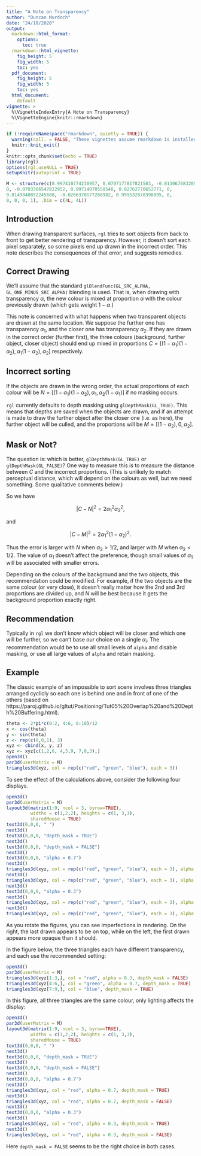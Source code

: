 ```yaml
---
title: "A Note on Transparency"
author: "Duncan Murdoch"
date: "24/10/2020"
output:
  markdown::html_format:
    options:
      toc: true
  rmarkdown::html_vignette:
    fig_height: 5
    fig_width: 5
    toc: yes
  pdf_document:
    fig_height: 5
    fig_width: 5
    toc: yes
  html_document:
    default
vignette: >
  %\VignetteIndexEntry{A Note on Transparency}
  %\VignetteEngine{knitr::rmarkdown}
---
```


```r
if (!requireNamespace("rmarkdown", quietly = TRUE)) {
  warning(call. = FALSE, "These vignettes assume rmarkdown is installed.  This was not found.")
  knitr::knit_exit()
}
knitr::opts_chunk$set(echo = TRUE)
library(rgl)
options(rgl.useNULL = TRUE)
setupKnitr(autoprint = TRUE)

M <- structure(c(0.997410774230957, 0.0707177817821503, -0.0130676832050085, 
0, -0.0703366547822952, 0.99714070558548, 0.02762770652771, 0, 
0.0149840852245688, -0.0266370177268982, 0.999532878398895, 0, 
0, 0, 0, 1), .Dim = c(4L, 4L))
```

## Introduction

When drawing transparent surfaces, `rgl` tries to sort objects
from back to front to get better rendering of transparency.
However, it doesn't sort each pixel separately, so some pixels
end up drawn in the incorrect order.  This note
describes the consequences of that error, and 
suggests remedies.

## Correct Drawing

We'll assume that the standard `glBlendFunc(GL_SRC_ALPHA, GL_ONE_MINUS_SRC_ALPHA)` blending is used.  That is,
when drawing with transparency $\alpha$, the new colour is
mixed at proportion $\alpha$ with the colour previously
drawn (which gets weight $1-\alpha$.)

This note is concerned with what happens when two transparent
objects are drawn at the same location.  We suppose the further
one has transparency $\alpha_1$, and the closer one 
has transparency $\alpha_2$.  If they are drawn in the correct
order (further first), the three colours (background, further
object, closer object) should end up mixed in proportions
$C = [(1-\alpha_1)(1-\alpha_2), \alpha_1(1-\alpha_2), \alpha_2]$
respectively.

## Incorrect sorting

If the objects are drawn in the wrong order, the actual 
proportions of each colour will be 
$N = [(1-\alpha_1)(1-\alpha_2),\alpha_1, \alpha_2(1-\alpha_1)]$ 
if no masking occurs. 

`rgl` currently defaults to depth masking using `glDepthMask(GL_TRUE)`.  This means that depths are saved 
when the objects are drawn, and if an attempt is made to 
draw the further object after the closer one (i.e. as here),
the further object will be culled, and the proportions will be
$M = [(1-\alpha_2), 0, \alpha_2]$.

## Mask or Not?

The question is:  which is better, `glDepthMask(GL_TRUE)` or
`glDepthMask(GL_FALSE)`?  One way to measure this is to 
measure the distance between $C$ and the incorrect proportions.
(This is unlikely to match perceptual distance, which will
depend on the colours as well, but we need something. Some
qualitative comments below.)

So we have 

$$|C-N|^2 = 2\alpha_1^2\alpha_2^2,$$

and 

$$|C-M|^2 = 2\alpha_1^2(1-\alpha_2)^2.$$

Thus the error is larger with $N$ when $\alpha_2 > 1 / 2$, and 
larger with $M$ when $\alpha_2 < 1 / 2$.  The value of $\alpha_1$
doesn't affect the preference, though small values of $\alpha_1$ will be associated with smaller errors.  

Depending on the colours of the background and the two
objects, this recommendation could be modified.  For example,
if the two objects are the same colour (or very close),
it doesn't really matter how the 2nd and 3rd proportions
are divided up, and $N$ will be best because it gets the
background proportion exactly right.


## Recommendation

Typically in `rgl` we don't know which object will be closer 
and which one will be further, so we can't base our choice on
a single $\alpha_i$.  The recommendation would be to use
all small levels of `alpha` and disable masking, or use all
large values of `alpha` and retain masking.

## Example

The classic example of an impossible to sort scene involves
three triangles arranged cyclicly so each one is behind one and in front
of one of the others (based on https://paroj.github.io/gltut/Positioning/Tut05%20Overlap%20and%20Depth%20Buffering.html).

```r
theta <- 2*pi*c(0:2, 4:6, 8:10)/12
x <- cos(theta)
y <- sin(theta)
z <- rep(c(0,0,1), 3)
xyz <- cbind(x, y, z)
xyz <- xyz[c(1,2,6, 4,5,9, 7,8,3),]
open3d()
par3d(userMatrix = M)
triangles3d(xyz, col = rep(c("red", "green", "blue"), each = 3))
```

To see the effect of the calculations above, consider the following four displays.

```r
open3d()
par3d(userMatrix = M)
layout3d(matrix(1:9, ncol = 3, byrow=TRUE),
         widths = c(1,2,2), heights = c(1, 3,3), 
         sharedMouse = TRUE)
text3d(0,0,0, " ")
next3d()
text3d(0,0,0, "depth_mask = TRUE")
next3d()
text3d(0,0,0, "depth_mask = FALSE")
next3d()
text3d(0,0,0, "alpha = 0.7")
next3d()
triangles3d(xyz, col = rep(c("red", "green", "blue"), each = 3), alpha = 0.7, depth_mask = TRUE)
next3d()
triangles3d(xyz, col = rep(c("red", "green", "blue"), each = 3), alpha = 0.7, depth_mask = FALSE)
next3d()
text3d(0,0,0, "alpha = 0.3")
next3d()
triangles3d(xyz, col = rep(c("red", "green", "blue"), each = 3), alpha = 0.3, depth_mask = TRUE)
next3d()
triangles3d(xyz, col = rep(c("red", "green", "blue"), each = 3), alpha = 0.3, depth_mask = FALSE)
```

As you rotate the figures, you can see imperfections in
rendering.  On the right, the last drawn appears to be on top,
while on the left, the first drawn appears more opaque than
it should.  

In the figure below, the three triangles each have different transparency, and each use the recommended setting:

```r
open3d()
par3d(userMatrix = M)
triangles3d(xyz[1:3,], col = "red", alpha = 0.3, depth_mask = FALSE)
triangles3d(xyz[4:6,], col = "green", alpha = 0.7, depth_mask = TRUE)
triangles3d(xyz[7:9,], col = "blue", depth_mask = TRUE)
```

In this figure, all three triangles are the same colour,
only lighting affects the display:
```r
open3d()
par3d(userMatrix = M)
layout3d(matrix(1:9, ncol = 3, byrow=TRUE),
         widths = c(1,2,2), heights = c(1, 3,3), 
         sharedMouse = TRUE)
text3d(0,0,0, " ")
next3d()
text3d(0,0,0, "depth_mask = TRUE")
next3d()
text3d(0,0,0, "depth_mask = FALSE")
next3d()
text3d(0,0,0, "alpha = 0.7")
next3d()
triangles3d(xyz, col = "red", alpha = 0.7, depth_mask = TRUE)
next3d()
triangles3d(xyz, col = "red", alpha = 0.7, depth_mask = FALSE)
next3d()
text3d(0,0,0, "alpha = 0.3")
next3d()
triangles3d(xyz, col = "red", alpha = 0.3, depth_mask = TRUE)
next3d()
triangles3d(xyz, col = "red", alpha = 0.3, depth_mask = FALSE)
```

Here `depth_mask = FALSE` seems to be the right choice in both cases.